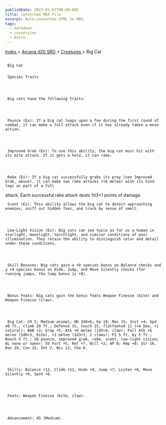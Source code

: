 ```yaml
---
publishDate: 2023-01-02T00:00:00Z
title: Converted MDX File
excerpt: Auto-converted HTML to MDX.
tags:
  - markdown
  - conversion
  - Astro
---
```







[
      Index
     ](-index)
     >
     [
      Arcana d20 SRD
     ](arcana-d20-srd-index)
     >
     [
      Creatures
     ](arcana-d20-srd-creatures-index)
     > Big Cat
    





## 
     Big Cat
    


### 
     Species Traits
    



     Big cats have the following traits:
    



     Pounce (Ex): If a big cat leaps upon a foe during the first round of combat, it can make a full attack even if it has already taken a move action.
    



     Improved Grab (Ex): To use this ability, the big cat must hit with its bite attack. If it gets a hold, it can rake.
    



     Rake (Ex): If a big cat successfully grabs its prey (see Improved Grab, above), it can make two rake attacks (+6 melee) with its hind legs as part of a full
attack. Each successful rake attack deals 1d3+1 points of damage.
    



     Scent (Ex): This ability allows the big cat to detect approaching enemies, sniff out hidden foes, and track by sense of smell.
    



     Low-Light Vision (Ex): Big cats can see twice as far as a human in starlight, moonlight, torchlight, and similar conditions of poor illumination. They retain the ability to distinguish color and detail under these conditions.
    



     Skill Bonuses: Big cats gain a +8 species bonus on Balance checks and a +4 species bonus on Hide, Jump, and Move Silently checks (for running jumps, the Jump bonus is +8).
    



     Bonus Feats: Big cats gain the bonus feats Weapon Finesse (bite) and Weapon Finesse (claw).
    



     Big Cat: CR 2; Medium animal; HD 3d8+6; hp 19; Mas 15; Init +4; Spd 40 ft., climb 20 ft.; Defense 15, touch 15, flatfooted 11 (+4 Dex, +1 natural); BAB +2; Grap +5; Atk +6 melee (1d3+4, claw); Full Atk +6 melee (1d6+3, bite), +1 melee (1d3+1, 2 claws); FS 5 ft. by 5 ft.; Reach 5 ft.; SQ pounce, improved grab, rake, scent, low-light vision; AL none or owner; SV Fort +5, Ref +7, Will +2; AP 0; Rep +0; Str 16, Dex 19, Con 15, Int 2, Wis 12, Cha 6.
    



     Skills: Balance +12, Climb +11, Hide +9, Jump +7, Listen +6, Move Silently +9, Spot +6.
    



     Feats: Weapon Finesse (bite, claw).
    



     Advancement: 45 (Medium).
    




